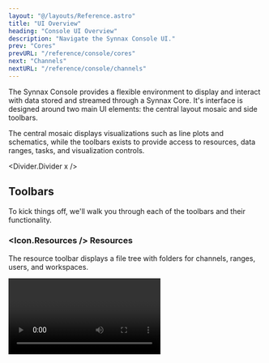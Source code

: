 ```yaml
---
layout: "@/layouts/Reference.astro"
title: "UI Overview"
heading: "Console UI Overview"
description: "Navigate the Synnax Console UI."
prev: "Cores"
prevURL: "/reference/console/cores"
next: "Channels"
nextURL: "/reference/console/channels"
---
```



The Synnax Console provides a flexible environment to display and interact with data
stored and streamed through a Synnax Core. It's interface is designed around two main UI
elements: the central layout mosaic and side toolbars.

The central mosaic displays visualizations such as line plots and schematics, while the
toolbars exists to provide access to resources, data ranges, tasks, and visualization
controls.

<Divider.Divider x />

## Toolbars

To kick things off, we'll walk you through each of the toolbars and their functionality.

### <Icon.Resources /> Resources

The resource toolbar displays a file tree with folders for channels, ranges, users, and
workspaces.

<Video client:only="react" id="console/ui-overview/resources-toolbar" />

<Table>
  <thead>
    <tr>
      <th>Resource</th>
      <th>Description</th>
    </tr>
  </thead>
  <tbody>
    <tr>
      <td>[Channels](/reference/concepts/channels)</td>
      <td>All channels in the the Synnax Core.</td>
    </tr>
    <tr>
      <td>[Devices](/reference/driver)</td>
      <td>The list of devices that are connected to the Core.</td>
    </tr>
    <tr>
      <td>[Ranges](/reference/console/ranges)</td>
      <td>Saved times that you can use when loading data to view.</td>
    </tr>
    <tr>
      <td>[Tasks](/reference/driver)</td>
      {
        <td>
          The current data acquisition and controls tasks running on devices connected
          to the Core.
        </td>
      }
    </tr>
    <tr>
      <td>[Users](/reference/console/users)</td>
      {
        <td>
          A list of all users registered in the Core. The workspaces created by the
          users can be found underneath their name.
        </td>
      }
    </tr>
    <tr>
      <td>[Workspaces](/reference/console/workspaces)</td>
      {
        <td>
          All created workspaces in the Core. This tree includes workspaces created by
          all users.
        </td>
      }
    </tr>
  </tbody>
</Table>

### <Icon.Range /> Ranges

The [range toolbar](/reference/console/ranges) allows you to create, view, and access
the ranges you're interested in visualizing.

<Video client:only="react" id="console/ui-overview/range-toolbar" />

### <Icon.Task /> Tasks

The [task toolbar](/reference/driver) allows you to view, pause, and resume the current
tasks running on the Core.

<Video client:only="react" id="console/ui-overview/task-toolbar" />

### <Icon.Visualize /> Visualizations

The visualization toolbar allows you to edit the properties of
[line plots](/reference/console/line-plots), [logs](/reference/console/logs),
[schematics](/reference/console/schematics), and [tables](/reference/console/tables).

<Video client:only="react" id="console/ui-overview/visualization-toolbar" />

### <Icon.Cluster /> Cores

The [Core toolbar](/reference/console/cores) allows you to switch the current Core that
you are connected to and add new Cores.

<Video client:only="react" id="console/ui-overview/cluster-toolbar" />

<Divider.Divider x />

## Mosaic

Synnax can be easily manipulated to help choose the exact display you want.

You can easily open and close toolbars on Synnax:

<Video client:only="react" id="console/ui-overview/open-toolbars" />

You can close toolbars either by touching their respective icon or resizing it to the
edge:

<Video client:only="react" id="console/ui-overview/close-toolbars" />

You can also have multiple visualizations displayed at the same time:

<Video client:only="react" id="console/ui-overview/multiple-tabs" />

<Divider.Divider x />

## Getting Help

{/* prettier-ignore-start */}

The Synnax documentation website can be opened from within the Console by clicking the
<Icon.QuestionMark /> icon.

{/* prettier-ignore-end */}

<Video client:only="react" id="console/ui-overview/documentation" />

<Divider.Divider x />

## Search and Command Palette

{/* prettier-ignore-start */}

The Search and Command Palette at the top can be used to search for resources or to
activate commands. Searching for resources can be done by searching or pressing
<Icon.Keyboard.Control /> +`P` (Windows) / <Icon.Keyboard.Command /> +`P` (macOS). As an
example of searching for resources, you could search for a test range and then
automatically add it as the active range:

{/* prettier-ignore-end */}

<Video client:only="react" id="console/ui-overview/palette-search" />

{/* prettier-ignore-start */}

The Search and Command Palette can run commands by entering a `>` into the toolbar or by
pressing <Icon.Keyboard.Control />+<Icon.Keyboard.Shift />+`P` (Windows) /
<Icon.Keyboard.Command />+<Icon.Keyboard.Shift /> +`P` (macOS). This allows you to run
commands such as toggling the color theme, creating a visualization, adding a range, or
opening the documentation:

{/* prettier-ignore-end */}

<Video client:only="react" id="console/ui-overview/palette-command" />
